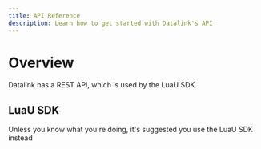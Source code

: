 ---
title: API Reference
description: Learn how to get started with Datalink's API
---


# Overview
Datalink has a REST API, which is used by the LuaU SDK.

## LuaU SDK
Unless you know what you're doing, it's suggested you use the LuaU SDK instead